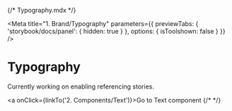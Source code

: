 {/* Typography.mdx */}


<Meta
  title="1. Brand/Typography"
  parameters={{
    previewTabs: {
      'storybook/docs/panel': { hidden: true }
    },
    options: { isToolshown: false }
  }}
/>

# Typography

Currently working on enabling referencing stories.

<a onClick={linkTo('2. Components/Text')}>Go to Text component</a>
{/* <Story of={TextStories.Base} /> */}
